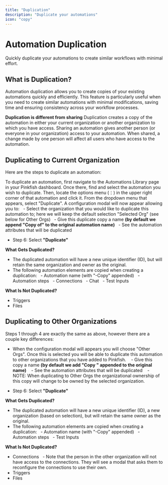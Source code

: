 ```yaml
---
title: "Duplication"
description: "Duplicate your automations"
icon: "copy"
---
```

# Automation Duplication
Quickly duplicate your automations to create similar workflows with minimal effort.

## What is Duplication?
Automation duplication allows you to create copies of your existing automations quickly and efficiently. This feature is particularly useful when you need to create similar automations with minimal modifications, saving time and ensuring consistency across your workflow processes.

**Duplication is different from sharing**
Duplication creates a copy of the automation in either your current organization or another organization to which you have access. Sharing an automation gives another person (or everyone in your organization) access to your automation. When shared, a change made by one person will affect all users who have access to the automation.


## Duplicating to Current Organization
Here are the steps to duplicate an automation:

To duplicate an automation, first navigate to the Automations Library page in your Pinkfish dashboard. Once there, find and select the automation you wish to duplicate. Then, locate the options menu (⋮) in the upper right corner of that automation and click it. From the dropdown menu that appears, select "Duplicate". A configuration modal will now appear allowing you to:
&nbsp;&nbsp;- Select the organization that you would like to duplicate this automation to; here we will keep the default selection "Selected Org" (see below for Other Orgs)
&nbsp;&nbsp;- Give this duplicate copy a name **(by default we append "Copy of" to the original automation name)**
&nbsp;&nbsp;- See the automation attributes that will be duplicated
* Step 6: Select **"Duplicate"**

**What Gets Duplicated?**
* The duplicated automation will have a new unique identifier (ID), but will retain the same organization and owner as the original.
* The following automation elements are copied when creating a duplication:
&nbsp;&nbsp;- Automation name (with "-Copy" appended)
&nbsp;&nbsp;- Automation steps
&nbsp;&nbsp;- Connections
&nbsp;&nbsp;- Chat
&nbsp;&nbsp;- Test Inputs

**What Is Not Duplicated?**
* Triggers
* Files


## Duplicating to Other Organizations
Steps 1 through 4 are exactly the same as above, however there are a couple key differences:
* When the configuration modal will appears you will choose "Other Orgs". Once this is selected you will be able to duplicate this automation to other organizations that you have added to Pinkfish.
&nbsp;&nbsp;&nbsp;- Give this copy a name **(by default we add "Copy " appended to the original name)**
&nbsp;&nbsp;&nbsp;- See the automation attributes that will be duplicated
&nbsp;&nbsp;&nbsp;- NOTE: When duplicating to Other Orgs the organizational ownership of this copy will change to be owned by the selected organization.

* Step 6: Select **"Duplicate"**

**What Gets Duplicated?**
* The duplicated automation will have a new unique identifier (ID), a new organization (based on selection), but will retain the same owner as the original.
* The following automation elements are copied when creating a duplication:
&nbsp;&nbsp;- Automation name (with "-Copy" appended)
&nbsp;&nbsp;- Automation steps
&nbsp;&nbsp;- Test Inputs

**What Is Not Duplicated?**
* Connections
&nbsp;&nbsp;- Note that the person in the other organization will not have access to the connections. They will see a modal that asks them to reconfigure the connections to use their own. 
* Triggers
* Files